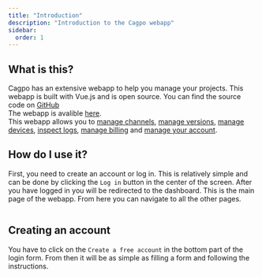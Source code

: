 ```yaml
---
title: "Introduction"
description: "Introduction to the Cagpo webapp"
sidebar:
  order: 1
---
```


## What is this?

Cagpo has an extensive webapp to help you manage your projects. This webapp is built with Vue.js and is open source. You can find the source code on [GitHub](https://github.com/Cap-go/capgo/tree/main/src) \
The webapp is avalible [here](https://web.capgo.app). \
This webapp allows you to [manage channels](/docs/webapp/channels/), [manage versions](/docs/webapp/bundles/), [manage devices](/docs/webapp/devices/), [inspect logs](/docs/webapp/logs/), [manage billing](/docs/webapp/settings/) and [manage your account](/docs/webapp/settings/).

## How do I use it?

First, you need to create an account or log in. This is relatively simple and can be done by clicking the `Log in` button in the center of the screen. After you have logged in you will be redirected to the dashboard. This is the main page of the webapp. From here you can navigate to all the other pages.

<figure><img src="/login.png" alt="" /><figcaption></figcaption></figure>

## Creating an account

You have to click on the `Create a free account` in the bottom part of the login form. From then it will be as simple as filling a form and following the instructions.

<figure><img src="/create-account.png" alt="" /><figcaption></figcaption></figure>
